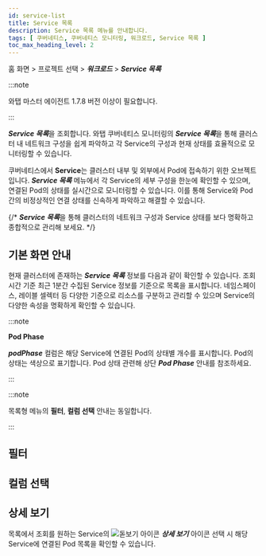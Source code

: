 ```yaml
---
id: service-list
title: Service 목록
description: Service 목록 메뉴를 안내합니다.
tags: [ 쿠버네티스, 쿠버네티스 모니터링, 워크로드, Service 목록 ]
toc_max_heading_level: 2
---
```


홈 화면 &gt; 프로젝트 선택 &gt; ***워크로드*** &gt; ***Service 목록***

:::note 

와탭 마스터 에이전트 1.7.8 버전 이상이 필요합니다. 

:::

***Service 목록***을 조회합니다. 와탭 쿠버네티스 모니터링의 ***Service 목록***을 통해 클러스터 내 네트워크 구성을 쉽게 파악하고 각 Service의 구성과 현재 상태를 효율적으로 모니터링할 수 있습니다.

쿠버네티스에서 **Service**는 클러스터 내부 및 외부에서 Pod에 접속하기 위한 오브젝트입니다. ***Service 목록*** 메뉴에서 각 Service의 세부 구성을 한눈에 확인할 수 있으며, 연결된 Pod의 상태를 실시간으로 모니터링할 수 있습니다. 이를 통해 Service와 Pod 간의 비정상적인 연결 상태를 신속하게 파악하고 해결할 수 있습니다. 

{/* ***Service 목록***을 통해 클러스터의 네트워크 구성과 Service 상태를 보다 명확하고 종합적으로 관리해 보세요. */}

## 기본 화면 안내

현재 클러스터에 존재하는 ***Service 목록*** 정보를 다음과 같이 확인할 수 있습니다. 조회 시간 기준 최근 1분간 수집된 Service 정보를 기준으로 목록을 표시합니다. 네임스페이스, 레이블 셀렉터 등 다양한 기준으로 리소스를 구분하고 관리할 수 있으며 Service의 다양한 속성을 명확하게 확인할 수 있습니다. 

<ImgLang img='k8s-service-list.png' desc='Service 목록' />

:::note

**Pod Phase** 

***podPhase*** 컬럼은 해당 Service에 연결된 Pod의 상태별 개수를 표시합니다. Pod의 상태는 색상으로 표기합니다. Pod 상태 관련해 상단 ***Pod Phase*** 안내를 참조하세요. 

:::

:::note 

목록형 메뉴의 **필터**, **컬럼 선택** 안내는 동일합니다.

:::

## 필터


<K8slistfilter />
  
## 컬럼 선택 


<K8slistcl />

## 상세 보기

목록에서 조회를 원하는 Service의 ![돋보기 아이콘](/img/ic-search.svg) ***상세 보기*** 아이콘 선택 시 해당 Service에 연결된 Pod 목록을 확인할 수 있습니다. 

<ImgLang img='k8s-service-list-detail.png' desc='Service 목록 상세 보기' />